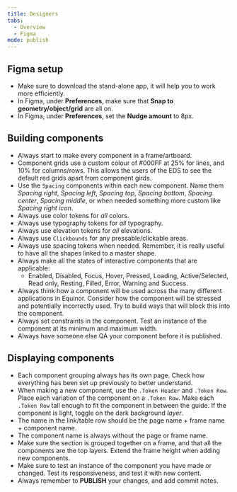 ```yaml
---
title: Designers
tabs: 
  - Overview
  - Figma
mode: publish
---
```



## Figma setup 

* Make sure to download the stand-alone app, it will help you to work more efficiently. 
* In Figma, under **Preferences**, make sure that **Snap to geometry/object/grid** are all on. 
* In Figma, under **Preferences**, set the **Nudge amount** to 8px. 


## Building components

* Always start to make every component in a frame/artboard. 
* Component grids use a custom colour of #000FF at 25% for lines, and 10% for columns/rows. This allows the users of the EDS to see the default red grids apart from component girds. 
* Use the `Spacing` components within each new component. Name them *Spacing right*, *Spacing left*, *Spacing top*, *Spacing bottom*, *Spacing center*, *Spacing middle*, or when needed something more custom like *Spacing right icon*. 
* Always use color tokens for *all* colors. 
* Always use typography tokens for *all* typography. 
* Always use elevation tokens for *all* elevations. 
* Always use `Clickbounds` for any pressable/clickable areas.
* Always use spacing tokens when needed. Remember, it is really useful to have all the shapes linked to a master shape. 
* Always make all the states of interactive components that are applicable: 
    * Enabled, Disabled, Focus, Hover, Pressed, Loading, Active/Selected, Read only, Resting, Filled, Error, Warning and Success. 
* Always think how a component will be used across the many different applications in Equinor. Consider how the component will be stressed and potentially incorrectly used. Try to build ways that will block this into the component. 
* Always set constraints in the component. Test an instance of the component at its minimum and maximum width. 
* Always have someone else QA your component before it is published. 

## Displaying components

* Each component grouping always has its own page. Check how everything has been set up previously to better understand. 
* When making a new component, use the `.Token Header` and `.Token Row`. Place each variation of the component on a `.Token Row`. Make each `.Token Row` tall enough to fit the component in between the guide. If the component is light, toggle on the dark background *layer*. 
* The name in the link/table row should be the page name + frame name + component name.
* The component name is always without the page or frame name. 
* Make sure the section is grouped together on a frame, and that all the components are the top layers. Extend the frame height when adding new components. 
* Make sure to test an instance of the component you have made or changed. Test its responsiveness, and test it with new content. 
* Always remember to **PUBLISH** your changes, and add commit notes.
